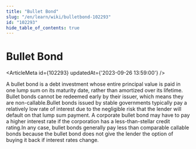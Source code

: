 ```yaml
---
title: "Bullet Bond"
slug: "/en/learn/wiki/bulletbond-102293"
id: "102293"
hide_table_of_contents: true
---
```



# Bullet Bond

<ArticleMeta id={102293} updatedAt={'2023-09-26 13:59:00'} />
<div className='border-solid border-b border-t-0 my-4 border-[var(--ifm-color-gray-300)]' />

A bullet bond is a debt investment whose entire principal value is paid in one lump sum on its maturity date, rather than amortized over its lifetime. Bullet bonds cannot be redeemed early by their issuer, which means they are non-callable.Bullet bonds issued by stable governments typically pay a relatively low rate of interest due to the negligible risk that the lender will default on that lump sum payment. A corporate bullet bond may have to pay a higher interest rate if the corporation has a less-than-stellar credit rating.In any case, bullet bonds generally pay less than comparable callable bonds because the bullet bond does not give the lender the option of buying it back if interest rates change.
